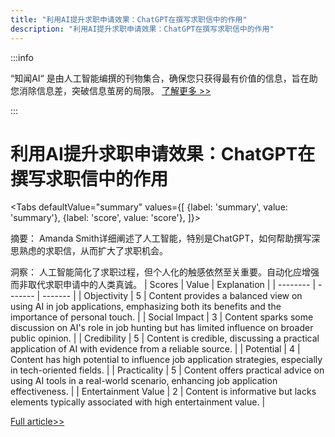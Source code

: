 ```yaml
---
title: "利用AI提升求职申请效果：ChatGPT在撰写求职信中的作用"
description: "利用AI提升求职申请效果：ChatGPT在撰写求职信中的作用"
---
```



:::info

“知闻AI“ 是由人工智能编撰的刊物集合，确保您只获得最有价值的信息，旨在助您消除信息差，突破信息茧房的局限。  [了解更多 >>](/zh-Hans/docs/guides)

:::

# 利用AI提升求职申请效果：ChatGPT在撰写求职信中的作用


<Tabs
	defaultValue="summary"
	values={[
	{label: 'summary', value: 'summary'},
	{label: 'score', value: 'score'},
]}>
<TabItem value="summary">


摘要：
Amanda Smith详细阐述了人工智能，特别是ChatGPT，如何帮助撰写深思熟虑的求职信，从而扩大了求职机会。

洞察：
人工智能简化了求职过程，但个人化的触感依然至关重要。自动化应增强而非取代求职申请中的人类真诚。
</TabItem>
<TabItem value="score">
	| Scores     | Value   | Explanation |
	| -------- | ------- | ------- |
	| Objectivity  | 5    | Content provides a balanced view on using AI in job applications, emphasizing both its benefits and the importance of personal touch.    |
	| Social Impact | 3     | Content sparks some discussion on AI's role in job hunting but has limited influence on broader public opinion.    |
	| Credibility    | 5    | Content is credible, discussing a practical application of AI with evidence from a reliable source.    |
	| Potential    | 4    | Content has high potential to influence job application strategies, especially in tech-oriented fields.    |
	| Practicality    | 5    | Content offers practical advice on using AI tools in a real-world scenario, enhancing job application effectiveness.    |
	| Entertainment Value    | 2    | Content is informative but lacks elements typically associated with high entertainment value.    |
</TabItem>
</Tabs>

[Full article>>](https://www.cnet.com/tech/services-and-software/how-to-use-chatgpt-to-write-a-cover-letter/#ftag=CAD590a51e)
